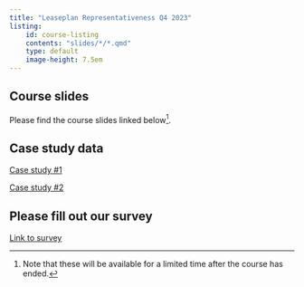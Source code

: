 ```yaml
---
title: "Leaseplan Representativeness Q4 2023"
listing: 
    id: course-listing
    contents: "slides/*/*.qmd"
    type: default
    image-height: 7.5em
---
```


## Course slides

Please find the course slides linked below[^1]. 

[^1]:Note that these will be available for a limited time after the course has ended.


::: {#course-listing}
:::


## Case study data

[Case study #1](/media/case_study_2_data.csv.gz)

[Case study #2](/media/CASE_Representativeness_economic_conditions.xlsx)

## Please fill out our survey

[Link to survey](https://forms.gle/t6zHtawccEWbs4ms9)
